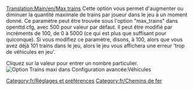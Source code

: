 [[Translation:Main/en/Max trains]]
{{en/-}}
Cette option vous permet d'augmenter ou diminuer la quantité maximale de trains par joueur dans le jeu à un moment donné. Ce paramètre peut être trouvée sous l'option "max_trains" dans openttd.cfg, avec 500 pour valeur par défaut. Il peut être modifié par incréments de 100, de 0 à 5000 (ce qui est plus que suffisant pour quiconque). Si vous modifiez ce paramètre, disons, à 100, alors que vous avez déjà 101 trains dans le jeu, alors le jeu vous affichera une erreur 'trop de véhicules en jeu'.

Cliquez sur la valeur pour entrer un nombre particulier.
[[File:en/maxvehiclestrain.png|frame|Option Trains maxi dans Configuration avancée:Véhicules]]

[[Category:fr/Réglages et préférences]]
[[Category:fr/Chemins de fer]]